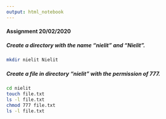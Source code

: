 ```yaml
---
output: html_notebook
---
```


#### Assignment 20/02/2020

#####  Create a directory with the name "nielit" and "Nielit".
```bash
mkdir nielit Nielit
```
##### Create a file in directory "nielit" with the permission of 777.
```bash
cd nielit
touch file.txt
ls -l file.txt
chmod 777 file.txt
ls -l file.txt
```
